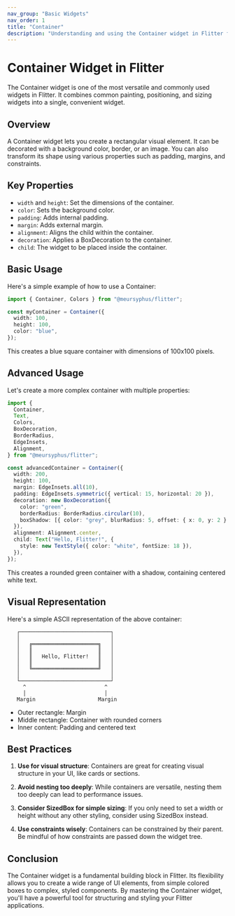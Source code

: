 ```yaml
---
nav_group: "Basic Widgets"
nav_order: 1
title: "Container"
description: "Understanding and using the Container widget in Flitter for layout and styling"
---
```


# Container Widget in Flitter

The Container widget is one of the most versatile and commonly used widgets in Flitter. It combines common painting, positioning, and sizing widgets into a single, convenient widget.

## Overview

A Container widget lets you create a rectangular visual element. It can be decorated with a background color, border, or an image. You can also transform its shape using various properties such as padding, margins, and constraints.

## Key Properties

- `width` and `height`: Set the dimensions of the container.
- `color`: Sets the background color.
- `padding`: Adds internal padding.
- `margin`: Adds external margin.
- `alignment`: Aligns the child within the container.
- `decoration`: Applies a BoxDecoration to the container.
- `child`: The widget to be placed inside the container.

## Basic Usage

Here's a simple example of how to use a Container:

```typescript
import { Container, Colors } from "@meursyphus/flitter";

const myContainer = Container({
  width: 100,
  height: 100,
  color: "blue",
});
```

This creates a blue square container with dimensions of 100x100 pixels.

## Advanced Usage

Let's create a more complex container with multiple properties:

```typescript
import {
  Container,
  Text,
  Colors,
  BoxDecoration,
  BorderRadius,
  EdgeInsets,
  Alignment,
} from "@meursyphus/flitter";

const advancedContainer = Container({
  width: 200,
  height: 100,
  margin: EdgeInsets.all(10),
  padding: EdgeInsets.symmetric({ vertical: 15, horizontal: 20 }),
  decoration: new BoxDecoration({
    color: "green",
    borderRadius: BorderRadius.circular(10),
    boxShadow: [{ color: "grey", blurRadius: 5, offset: { x: 0, y: 2 } }],
  }),
  alignment: Alignment.center,
  child: Text("Hello, Flitter!", {
    style: new TextStyle({ color: "white", fontSize: 18 }),
  }),
});
```

This creates a rounded green container with a shadow, containing centered white text.

## Visual Representation

Here's a simple ASCII representation of the above container:

```
   ┌─────────────────────────────┐
   │                             │
   │   ╔═════════════════════╗   │
   │   ║                     ║   │
   │   ║   Hello, Flitter!   ║   │
   │   ║                     ║   │
   │   ╚═════════════════════╝   │
   │                             │
   └─────────────────────────────┘
     ^                         ^
     │                         │
   Margin                    Margin
```

- Outer rectangle: Margin
- Middle rectangle: Container with rounded corners
- Inner content: Padding and centered text

## Best Practices

1. **Use for visual structure**: Containers are great for creating visual structure in your UI, like cards or sections.

2. **Avoid nesting too deeply**: While containers are versatile, nesting them too deeply can lead to performance issues.

3. **Consider SizedBox for simple sizing**: If you only need to set a width or height without any other styling, consider using SizedBox instead.

4. **Use constraints wisely**: Containers can be constrained by their parent. Be mindful of how constraints are passed down the widget tree.

## Conclusion

The Container widget is a fundamental building block in Flitter. Its flexibility allows you to create a wide range of UI elements, from simple colored boxes to complex, styled components. By mastering the Container widget, you'll have a powerful tool for structuring and styling your Flitter applications.
